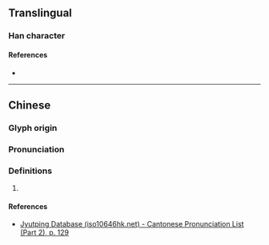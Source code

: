 {{character info}}
==Translingual==

===Han character===
{{Han char|rn=75|rad=木|as=08|sn=12|four=47947|canj=DBSE|ids=⿰木服}}

====References====
* {{Han ref|kx=0534.190|dkj=14982|hdz=21235.110|uh=68F4|ud=26868|bh=D9D2|bd=55762}}

----

==Chinese==
{{zh-forms}}

===Glyph origin===
{{Han etym}}

===Pronunciation===
{{zh-pron
|m=fú
|c=fuk6
|mc=y
|oc=y
|cat=
}}

===Definitions===
{{zh-hanzi}}

# {{rfdef|zh}}

====References====
* [http://www.iso10646hk.net/jp/document/download.jsp Jyutping Database (iso10646hk.net) - Cantonese Pronunciation List (Part 2), p. 129]